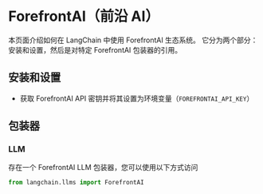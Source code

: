 # ForefrontAI（前沿 AI）

本页面介绍如何在 LangChain 中使用 ForefrontAI 生态系统。
它分为两个部分：安装和设置，然后是对特定 ForefrontAI 包装器的引用。

## 安装和设置
- 获取 ForefrontAI API 密钥并将其设置为环境变量（`FOREFRONTAI_API_KEY`）

## 包装器

### LLM

存在一个 ForefrontAI LLM 包装器，您可以使用以下方式访问
```python
from langchain.llms import ForefrontAI
```